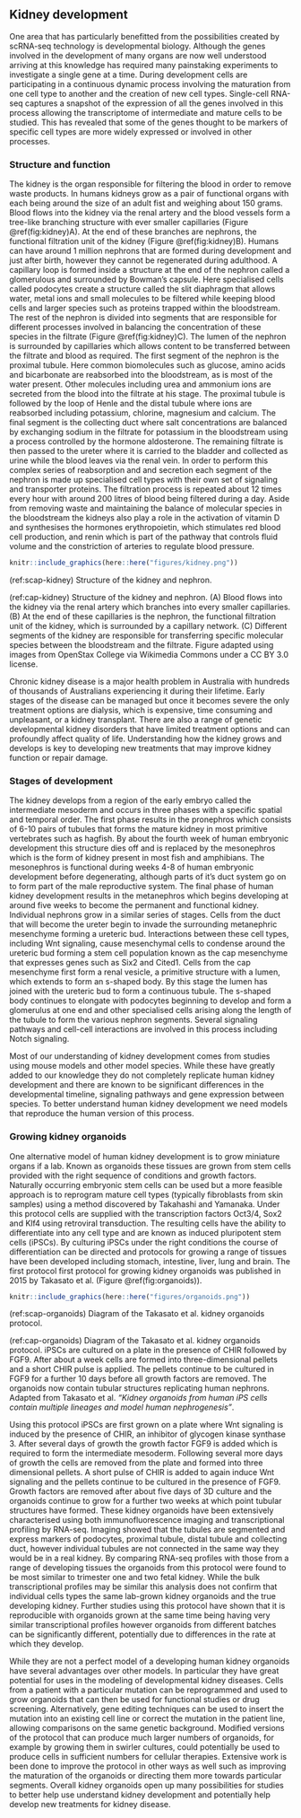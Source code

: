## Kidney development

One area that has particularly benefitted from the possibilities created by
scRNA-seq technology is developmental biology. Although the genes involved in
the development of many organs are now well understood arriving at this
knowledge has required many painstaking experiments to investigate a single
gene at a time. During development cells are participating in a continuous
dynamic process involving the maturation from one cell type to another and the
creation of new cell types. Single-cell RNA-seq captures a snapshot of the
expression of all the genes involved in this process allowing the transcriptome
of intermediate and mature cells to be studied. This has revealed that some of
the genes thought to be markers of specific cell types are more widely
expressed or involved in other processes.

### Structure and function

The kidney is the organ responsible for filtering the blood in order to remove
waste products. In humans kidneys grow as a pair of functional organs with each
being around the size of an adult fist and weighing about 150 grams. Blood
flows into the kidney via the renal artery and the blood vessels form a
tree-like branching structure with ever smaller capillaries (Figure
\@ref(fig:kidney)A). At the end of these branches are nephrons, the functional
filtration unit of the kidney (Figure \@ref(fig:kidney)B). Humans can have
around 1 million nephrons that are formed during development and just after
birth, however they cannot be regenerated during adulthood. A capillary loop is
formed inside a structure at the end of the nephron called a glomerulous and
surrounded by Bowman's capsule. Here specialised cells called podocytes create
a structure called the slit diaphragm that allows water, metal ions and small
molecules to be filtered while keeping blood cells and larger species such as
proteins trapped within the bloodstream. The rest of the nephron is divided
into segments that are responsible for different processes involved in
balancing the concentration of these species in the filtrate (Figure
\@ref(fig:kidney)C). The lumen of the nephron is surrounded by capillaries
which allows content to be transferred between the filtrate and blood as
required. The first segment of the nephron is the proximal tubule. Here common
biomolecules such as glucose, amino acids and bicarbonate are reabsorbed into
the bloodstream, as is most of the water present. Other molecules including
urea and ammonium ions are secreted from the blood into the filtrate at his
stage. The proximal tubule is followed by the loop of Henle and the distal
tubule where ions are reabsorbed including potassium, chlorine, magnesium and
calcium. The final segment is the collecting duct where salt concentrations are
balanced by exchanging sodium in the filtrate for potassium in the bloodstream
using a process controlled by the hormone aldosterone. The remaining filtrate
is then passed to the ureter where it is carried to the bladder and collected
as urine while the blood leaves via the renal vein. In order to perform this
complex series of reabsorption and and secretion each segment of the nephron is
made up specialised cell types with their own set of signaling and transporter
proteins. The filtration process is repeated about 12 times every hour with
around 200 litres of blood being filtered during a day. Aside from removing
waste and maintaining the balance of molecular species in the bloodstream the
kidneys also play a role in the activation of vitamin D and synthesises the
hormones erythropoietin, which stimulates red blood cell production, and renin
which is part of the pathway that controls fluid volume and the constriction of
arteries to regulate blood pressure.

```r
knitr::include_graphics(here::here("figures/kidney.png"))
```

(ref:scap-kidney) Structure of the kidney and nephron.

(ref:cap-kidney) Structure of the kidney and nephron. (A) Blood flows into the kidney via the renal artery which branches into every smaller capillaries. (B) At the end of these capillaries is the nephron, the functional filtration unit of the kidney, which is surrounded by a capillary network. (C) Different segments of the kidney are responsible for transferring specific molecular species between the bloodstream and the filtrate. Figure adapted using images from OpenStax College via Wikimedia Commons under a CC BY 3.0 license.

Chronic kidney disease is a major health problem in Australia with hundreds of
thousands of Australians experiencing it during their lifetime. Early stages of
the disease can be managed but once it becomes severe the only treatment
options are dialysis, which is expensive, time consuming and unpleasant, or a
kidney transplant. There are also a range of genetic developmental kidney
disorders that have limited treatment options and can profoundly affect quality
of life. Understanding how the kidney grows and develops is key to developing
new treatments that may improve kidney function or repair damage.

### Stages of development

The kidney develops from a region of the early embryo called the intermediate
mesoderm and occurs in three phases with a specific spatial and temporal order.
The first phase results in the pronephros which consists of 6-10 pairs of
tubules that forms the mature kidney in most primitive vertebrates such as
hagfish. By about the fourth week of human embryonic development this structure
dies off and is replaced by the mesonephros which is the form of kidney present
in most fish and amphibians. The mesonephros is functional during weeks 4-8 of
human embryonic development before degenerating, although parts of it's duct
system go on to form part of the male reproductive system. The final phase of
human kidney development results in the metanephros which begins developing at
around five weeks to become the permanent and functional kidney. Individual
nephrons grow in a similar series of stages. Cells from the duct that will
become the ureter begin to invade the surrounding metanephric mesenchyme
forming a ureteric bud. Interactions between these cell types, including Wnt
signaling, cause mesenchymal cells to condense around the ureteric bud forming
a stem cell population known as the cap mesenchyme that expresses genes such as
Six2 and Cited1. Cells from the cap mesenchyme first form a renal vesicle, a
primitive structure with a lumen, which extends to form an s-shaped body. By
this stage the lumen has joined with the ureteric bud to form a continuous
tubule. The s-shaped body continues to elongate with podocytes beginning to
develop and form a glomerulus at one end and other specialised cells arising
along the length of the tubule to form the various nephron segments. Several
signaling pathways and cell-cell interactions are involved in this process
including Notch signaling.

Most of our understanding of kidney development comes from studies using mouse
models and other model species. While these have greatly added to our knowledge
they do not completely replicate human kidney development and there are known
to be significant differences in the developmental timeline, signaling pathways
and gene expression between species. To better understand human kidney
development we need models that reproduce the human version of this process.

### Growing kidney organoids

One alternative model of human kidney development is to grow miniature organs
if a lab. Known as organoids these tissues are grown from stem cells provided
with the right sequence of conditions and growth factors. Naturally occurring
embryonic stem cells can be used but a more feasible approach is to reprogram
mature cell types (typically fibroblasts from skin samples) using a method
discovered by Takahashi and Yamanaka. Under this protocol cells are supplied
with the transcription factors Oct3/4, Sox2 and Klf4 using retroviral
transduction. The resulting cells have the ability to differentiate into any
cell type and are known as induced pluripotent stem cells (iPSCs). By culturing
iPSCs under the right conditions the course of differentiation can be directed
and protocols for growing a range of tissues have been developed including
stomach, intestine, liver, lung and brain. The first protocol first protocol
for growing kidney organoids was published in 2015 by Takasato et al. (Figure
\@ref(fig:organoids)).

```r
knitr::include_graphics(here::here("figures/organoids.png"))
```

(ref:scap-organoids) Diagram of the Takasato et al. kidney organoids protocol.

(ref:cap-organoids) Diagram of the Takasato et al. kidney organoids protocol. iPSCs are cultured on a plate in the presence of CHIR followed by FGF9. After about a week cells are formed into three-dimensional pellets and a short CHIR pulse is applied. The pellets continue to be cultured in FGF9 for a further 10 days before all growth factors are removed. The organoids now contain tubular structures replicating human nephrons. Adapted from Takasato et al. _"Kidney organoids from human iPS cells contain multiple lineages and model human nephrogenesis"_.

Using this protocol iPSCs are first grown on a plate where Wnt signaling is
induced by the presence of CHIR, an inhibitor of glycogen kinase synthase 3.
After several days of growth the growth factor FGF9 is added which is required
to form the intermediate mesoderm. Following several more days of growth the
cells are removed from the plate and formed into three dimensional pellets. A
short pulse of CHIR is added to again induce Wnt signaling and the pellets
continue to be cultured in the presence of FGF9. Growth factors are removed
after about five days of 3D culture and the organoids continue to grow for a
further two weeks at which point tubular structures have formed. These kidney
organoids have been extensively characterised using both immunofluorescence
imaging and transcriptional profiling by RNA-seq. Imaging showed that the
tubules are segmented and express markers of podocytes, proximal tubule, distal
tubule and collecting duct, however individual tubules are not connected in the
same way they would be in a real kidney. By comparing RNA-seq profiles with
those from a range of developing tissues the organoids from this protocol were
found to be most similar to trimester one and two fetal kidney. While the bulk
transcriptional profiles may be similar this analysis does not confirm that
individual cells types the same lab-grown kidney organoids and the true
developing kidney. Further studies using this protocol have shown that it is
reproducible with organoids grown at the same time being having very similar
transcriptional profiles however organoids from different batches can be
significantly different, potentially due to differences in the rate at which
they develop.

While they are not a perfect model of a developing human kidney organoids have
several advantages over other models. In particular they have great potential
for uses in the modeling of developmental kidney diseases. Cells from a patient
with a particular mutation can be reprogrammed and used to grow organoids that
can then be used for functional studies or drug screening. Alternatively, gene
editing techniques can be used to insert the mutation into an existing cell
line or correct the mutation in the patient line, allowing comparisons on the
same genetic background. Modified versions of the protocol that can produce
much larger numbers of organoids, for example by growing them in swirler
cultures, could potentially be used to produce cells in sufficient numbers for
cellular therapies. Extensive work is been done to improve the protocol in
other ways as well such as improving the maturation of the organoids or
directing them more towards particular segments. Overall kidney organoids open
up many possibilities for studies to better help use understand kidney
development and potentially help develop new treatments for kidney disease.
